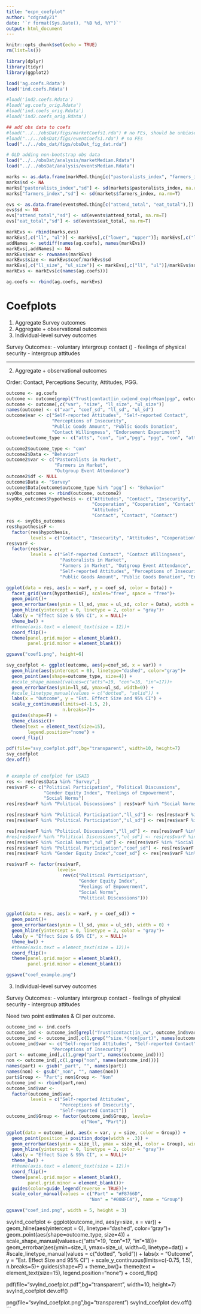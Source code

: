 ```yaml
---
title: "ecpn_coefplot"
author: "cdgrady21"
date: '`r format(Sys.Date(), "%B %d, %Y")`'
output: html_document
---
```


```r
knitr::opts_chunk$set(echo = TRUE)
rm(list=ls())

library(dplyr)
library(tidyr)
library(ggplot2)

load('ag.coefs.Rdata')
load('ind.coefs.Rdata')

#load('ind2.coefs.Rdata')
#load('ag.coefs_orig.Rdata')
#load('ind.coefs_orig.Rdata')
#load('ind2.coefs_orig.Rdata')

## add obs data to coefs
#load("../../obsDat/figs/marketCoefs1.rda") # no FEs, should be unbiased
#load("../../obsDat/figs/eventCoefs1.rda") # no FEs
load("../../obs_dat/figs/obsDat_fig_dat.rda")


```
```r
# OLD adding non-bootstrap obs data
load("../../obsDat/analysis/marketMedian.Rdata")
load("../../obsDat/analysis/eventsMedian.Rdata")

marks <- as.data.frame(markMed.thing[c("pastoralists_index", "farmers_index"),])
marks$sd <- NA
marks["pastoralists_index","sd"] <- sd(markets$pastoralists_index, na.rm=T)
marks["farmers_index","sd"] <- sd(markets$farmers_index, na.rm=T)

evs <- as.data.frame(eventsMed.thing[c("attend_total", "eat_total"),])
evs$sd <- NA
evs["attend_total","sd"] <- sd(events$attend_total, na.rm=T)
evs["eat_total","sd"] <- sd(events$eat_total, na.rm=T)

markEvs <- rbind(marks,evs)
markEvs[,c("ll", "ul")] <- markEvs[,c("lower", "upper")]; markEvs[,c("lower", "upper")] <- NULL
addNames <- setdiff(names(ag.coefs), names(markEvs))
markEvs[,addNames] <- NA
markEvs$var <- rownames(markEvs)
markEvs$size <- markEvs$coef/markEvs$sd
markEvs[,c("ll_size", "ul_size")] <- markEvs[,c("ll", "ul")]/markEvs$sd
markEvs <- markEvs[c(names(ag.coefs))]

ag.coefs <- rbind(ag.coefs, markEvs)

```

# Coefplots

1. Aggregate Survey outcomes
2. Aggregate + observational outcomes
3. Individual-level survey outcomes

Survey Outcomes: 
  - voluntary intergroup contact ()
  - feelings of physical security
  - intergroup attitudes

***************

2. Aggregate + observational outcomes

Order: Contact, Perceptions Security, Attitudes, PGG.

```r
outcome <- ag.coefs
outcome <- outcome[grepl("Trust|contact|in_cw|end_exp|rMean|pgp", outcome$var),]
outcome <- outcome[,c("var", "size", "ll_size", "ul_size")]
names(outcome) <- c("var", "coef_sd", "ll_sd", "ul_sd")
outcome$var <- c("Self-reported Attitudes", "Self-reported Contact", 
                 "Perceptions of Insecurity",
                 "Public Goods Amount", "Public Goods Donation",
                 "Contact Willingness", "Endorsement Experiment")
outcome$outcome_type <- c("atts", "con", "in","pgg", "pgg", "con", "atts")

outcome2$outcome_type <- "con"
outcome2$Data <- "Behavior"
outcome2$var <- c("Pastoralists in Market",
                  "Farmers in Market",
                  "Outgroup Event Attendance")
outcome2$df <- NULL
outcome$Data <- "Survey"
outcome$Data[outcome$outcome_type %in% "pgg"] <- "Behavior"
svyObs_outcomes <- rbind(outcome, outcome2)
svyObs_outcomes$hypothesis <- c("Attitudes", "Contact", "Insecurity", 
                                "Cooperation", "Cooperation", "Contact",
                                "Attitudes", 
                                "Contact", "Contact", "Contact")
res <- svyObs_outcomes
res$hypothesisF <-
  factor(res$hypothesis,
         levels = c("Contact", "Insecurity", "Attitudes", "Cooperation"))
res$varF <-
  factor(res$var,
         levels = c("Self-reported Contact", "Contact Willingness",
                    "Pastoralists in Market",
                    "Farmers in Market", "Outgroup Event Attendance",
                    "Self-reported Attitudes", "Perceptions of Insecurity",
                    "Public Goods Amount", "Public Goods Donation", "Endorsement Experiment"))

ggplot(data = res, aes(x = varF, y = coef_sd, color = Data)) +
  facet_grid(vars(hypothesisF), scales="free", space = "free")+
  geom_point()+
  geom_errorbar(aes(ymin = ll_sd, ymax = ul_sd, color = Data), width = 0) +
  geom_hline(yintercept = 0, linetype = 2, color = "gray")+
  labs(y = "Effect Size & 95% CI", x = NULL)+
  theme_bw() +
  #theme(axis.text = element_text(size = 12))+
  coord_flip()+
  theme(panel.grid.major = element_blank(),
        panel.grid.minor = element_blank())

ggsave("coef1.png", height=6)


```
```r
svy_coefplot <- ggplot(outcome, aes(y=coef_sd, x = var)) +
  geom_hline(aes(yintercept = 0), linetype="dashed", color="gray")+
  geom_point(aes(shape=outcome_type, size=4)) +
  #scale_shape_manual(values=c("atts"=19, "con"=18, "in"=17))+
  geom_errorbar(aes(ymin=ll_sd, ymax=ul_sd, width=0)) +
  #scale_linetype_manual(values = c("dotted", "solid")) +
  labs(x = "Outcome", y = "Est. Effect Size and 95% CI") +
  scale_y_continuous(limits=c(-1.5, 2),
                     n.breaks=7)+
  guides(shape=F) +
  theme_classic()+
  theme(text = element_text(size=15),
        legend.position="none") +
  coord_flip()

pdf(file="svy_coefplot.pdf",bg="transparent", width=10, height=7)
svy_coefplot
dev.off()
  
```
```r
# example of coefplot for USAID
res <- res[res$Data %in% "Survey",]
res$varF <- c("Political Participation", "Political Discussions",
              "Gender Equity Index", "Feelings of Empowerment",
              "Social Norms")
res[res$varF %in% "Political Discussions" | res$varF %in% "Social Norms",c("coef_sd", "ll_sd", "ul_sd")] <- res[res$varF %in% "Political Discussions" | res$varF %in% "Social Norms",c("coef_sd", "ll_sd", "ul_sd")] *-1

res[res$varF %in% "Political Participation","ll_sd"] <- res[res$varF %in% "Political Participation","ll_sd"]+0.05
res[res$varF %in% "Political Participation","ul_sd"] <- res[res$varF %in% "Political Participation","ul_sd"]-0.05

res[res$varF %in% "Political Discussions","ll_sd"] <- res[res$varF %in% "Political Discussions","ll_sd"]-0.04
#res[res$varF %in% "Political Discussions","ul_sd"] <- res[res$varF %in% "Political Discussions","ul_sd"]
res[res$varF %in% "Social Norms","ul_sd"] <- res[res$varF %in% "Social Norms","ul_sd"]-0.05
res[res$varF %in% "Political Participation","coef_sd"] <- res[res$varF %in% "Political Participation","coef_sd"]+0.03
res[res$varF %in% "Gender Equity Index","coef_sd"] <- res[res$varF %in% "Gender Equity Index","coef_sd"]-0.03

res$varF <- factor(res$varF, 
                   levels=
                     rev(c("Political Participation",
                           "Gender Equity Index", 
                           "Feelings of Empowerment",
                           "Social Norms",
                           "Political Discussions")))


ggplot(data = res, aes(x = varF, y = coef_sd)) +
  geom_point()+
  geom_errorbar(aes(ymin = ll_sd, ymax = ul_sd), width = 0) +
  geom_hline(yintercept = 0, linetype = 2, color = "gray")+
  labs(y = "Effect Size & 95% CI", x = NULL)+
  theme_bw() +
  #theme(axis.text = element_text(size = 12))+
  coord_flip()+
  theme(panel.grid.major = element_blank(),
        panel.grid.minor = element_blank())

ggsave("coef_example.png")

```

3. Individual-level survey outcomes

Survey Outcomes: 
  - voluntary intergroup contact
  - feelings of physical security
  - intergroup attitudes

Need two point estimates & CI per outcome.

```r
outcome_ind <- ind.coefs
outcome_ind <- outcome_ind[grepl("Trust|contact|in_cw", outcome_ind$var),]
outcome_ind <- outcome_ind[,c(1,grep("^size.*(non|part)", names(outcome_ind)))]
outcome_ind$var <- c("Self-reported Attitudes", "Self-reported Contact", 
                 "Perceptions of Insecurity")
part <- outcome_ind[,c(1,grep("part", names(outcome_ind)))]
non <- outcome_ind[,c(1,grep("non", names(outcome_ind)))]
names(part) <- gsub("_part", "", names(part))
names(non) <- gsub("_non", "", names(non))
part$Group <- "Part"; non$Group <- "Non"
outcome_ind <- rbind(part,non)
outcome_ind$var <- 
  factor(outcome_ind$var, 
         levels = c("Self-reported Attitudes",
                    "Perceptions of Insecurity",
                    "Self-reported Contact"))
outcome_ind$Group <- factor(outcome_ind$Group, levels=
                            c("Non", "Part"))

ggplot(data = outcome_ind, aes(x = var, y = size, color = Group)) +
  geom_point(position = position_dodge(width = .3)) +
  geom_errorbar(aes(ymin = size_ll, ymax = size_ul, color = Group), width = 0, position = position_dodge(width = .3)) +
  geom_hline(yintercept = 0, linetype = 2, color = "gray")+
  labs(y = "Effect Size & 95% CI", x = NULL)+
  theme_bw() +
  #theme(axis.text = element_text(size = 12))+
  coord_flip()+
  theme(panel.grid.major = element_blank(),
        panel.grid.minor = element_blank())+
  guides(color=guide_legend(reverse = TRUE))+
  scale_color_manual(values = c("Part" = "#F8766D",
                               "Non" = "#00BFC4"), name = "Group")

ggsave("coef_ind.png", width = 5, height = 3)
```

svyInd_coefplot <- ggplot(outcome_ind, aes(y=size, x = var)) +
  geom_hline(aes(yintercept = 0), linetype="dashed", color="gray")+
  geom_point(aes(shape=outcome_type, size=4)) +
  scale_shape_manual(values=c("atts"=19, "con"=17, "in"=18))+
  geom_errorbar(aes(ymin=size_ll, ymax=size_ul, width=0, linetype=dat)) +
  #scale_linetype_manual(values = c("dotted", "solid")) +
  labs(x = "Outcome", y = "Est. Effect Size and 95% CI") +
  scale_y_continuous(limits=c(-0.75, 1.5),
                     n.breaks=5)+
  guides(shape=F) +
  theme_bw()+
  theme(text = element_text(size=15),
        legend.position="none") +
  coord_flip()

pdf(file="svyInd_coefplot.pdf",bg="transparent", width=10, height=7)
svyInd_coefplot
dev.off()

png(file="svyInd_coefplot.png",bg="transparent")
svyInd_coefplot
dev.off()
```


